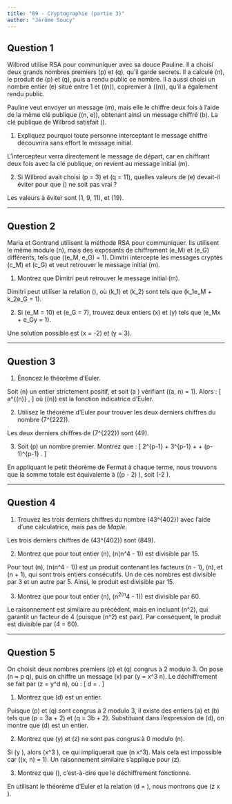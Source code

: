 ```yaml
---
title: "09 - Cryptographie (partie 3)"
author: "Jérôme Soucy"
---
```


## Question 1

Wilbrod utilise RSA pour communiquer avec sa douce Pauline. Il a choisi deux grands nombres premiers \(p\) et \(q\), qu'il garde secrets. Il a calculé \(n\), le produit de \(p\) et \(q\), puis a rendu public ce nombre. Il a aussi choisi un nombre entier \(e\) situé entre 1 et \(\phi(n)\), copremier à \(\phi(n)\), qu'il a également rendu public.

Pauline veut envoyer un message \(m\), mais elle le chiffre deux fois à l'aide de la même clé publique \((n, e)\), obtenant ainsi un message chiffré \(b\). La clé publique de Wilbrod satisfait \(\Mod{e^2}{1}{\phi(n)}\).

1. Expliquez pourquoi toute personne interceptant le message chiffré découvrira sans effort le message initial.

::: solution
L'intercepteur verra directement le message de départ, car en chiffrant deux fois avec la clé publique, on revient au message initial \(m\).
:::

2. Si Wilbrod avait choisi \(p = 3\) et \(q = 11\), quelles valeurs de \(e\) devait-il éviter pour que \(\Mod{e^2}{1}{\phi(n)}\) ne soit pas vrai ?

::: solution
Les valeurs à éviter sont \(1, 9, 11\), et \(19\).
:::

---

## Question 2

Maria et Gontrand utilisent la méthode RSA pour communiquer. Ils utilisent le même module \(n\), mais des exposants de chiffrement \(e_M\) et \(e_G\) différents, tels que \(\pgcd(e_M, e_G) = 1\). Dimitri intercepte les messages cryptés \(c_M\) et \(c_G\) et veut retrouver le message initial \(m\).

1. Montrez que Dimitri peut retrouver le message initial \(m\).

::: solution
Dimitri peut utiliser la relation \(\Mod{c_M^{k_1}c_G^{k_2}}{m}{n}\), où \(k_1\) et \(k_2\) sont tels que \(k_1e_M + k_2e_G = 1\).
:::

2. Si \(e_M = 10\) et \(e_G = 7\), trouvez deux entiers \(x\) et \(y\) tels que \(e_Mx + e_Gy = 1\).

::: solution
Une solution possible est \(x = -2\) et \(y = 3\).
:::

---

## Question 3

1. Énoncez le théorème d'Euler.

::: solution
Soit \(n\) un entier strictement positif, et soit \(a \in \mathbb{Z}\) vérifiant \(\pgcd(a, n) = 1\). Alors :
\[
a^{\phi(n)} \equiv 1 \pmod{n},
\]
où \(\phi(n)\) est la fonction indicatrice d'Euler.
:::

2. Utilisez le théorème d'Euler pour trouver les deux derniers chiffres du nombre \(7^{222}\).

::: solution
Les deux derniers chiffres de \(7^{222}\) sont \(49\).
:::

3. Soit \(p\) un nombre premier. Montrez que :
\[
2^{p-1} + 3^{p-1} + \ldots + (p-1)^{p-1} \equiv -2 \pmod{p}.
\]

::: solution
En appliquant le petit théorème de Fermat à chaque terme, nous trouvons que la somme totale est équivalente à \((p - 2) \pmod{p}\), soit \(-2 \pmod{p}\).
:::

---

## Question 4

1. Trouvez les trois derniers chiffres du nombre \(43^{402}\) avec l'aide d'une calculatrice, mais pas de *Maple*.

::: solution
Les trois derniers chiffres de \(43^{402}\) sont \(849\).
:::

2. Montrez que pour tout entier \(n\), \(n(n^4 - 1)\) est divisible par 15.

::: solution
Pour tout \(n\), \(n(n^4 - 1)\) est un produit contenant les facteurs \(n - 1\), \(n\), et \(n + 1\), qui sont trois entiers consécutifs. Un de ces nombres est divisible par 3 et un autre par 5. Ainsi, le produit est divisible par 15.
:::

3. Montrez que pour tout entier \(n\), \(n^2(n^4 - 1)\) est divisible par 60.

::: solution
Le raisonnement est similaire au précédent, mais en incluant \(n^2\), qui garantit un facteur de 4 (puisque \(n^2\) est pair). Par conséquent, le produit est divisible par \(4 \times 15 = 60\).
:::

---

## Question 5

On choisit deux nombres premiers \(p\) et \(q\) congrus à 2 modulo 3. On pose \(n = p \cdot q\), puis on chiffre un message \(x\) par \(y = x^3 \mod n\). Le déchiffrement se fait par \(z = y^d \mod n\), où :
\[
d = \frac{2(p - 1)(q - 1) + 1}{3}.
\]

1. Montrez que \(d\) est un entier.

::: solution
Puisque \(p\) et \(q\) sont congrus à 2 modulo 3, il existe des entiers \(a\) et \(b\) tels que \(p = 3a + 2\) et \(q = 3b + 2\). Substituant dans l'expression de \(d\), on montre que \(d\) est un entier.
:::

2. Montrez que \(y\) et \(z\) ne sont pas congrus à 0 modulo \(n\).

::: solution
Si \(y \equiv 0 \pmod{n}\), alors \(x^3 \equiv 0 \pmod{n}\), ce qui impliquerait que \(n \mid x^3\). Mais cela est impossible car \(\pgcd(x, n) = 1\). Un raisonnement similaire s'applique pour \(z\).
:::

3. Montrez que \(\Mod{z}{x}{n}\), c'est-à-dire que le déchiffrement fonctionne.

::: solution
En utilisant le théorème d'Euler et la relation \(d = \frac{2(p-1)(q-1) + 1}{3}\), nous montrons que \(z \equiv x \pmod{n}\).
:::
